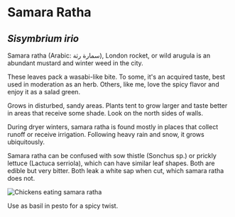 # Samara Ratha

## _Sisymbrium irio_

Samara ratha (Arabic: سمارة رثة), London rocket, or wild arugula is an abundant mustard and winter weed in the city.

These leaves pack a wasabi-like bite. To some, it's an acquired taste, best used in moderation as an herb. Others, like me, love the spicy flavor and enjoy it as a salad green.

Grows in disturbed, sandy areas. Plants tent to grow larger and taste better in areas that receive some shade. Look on the north sides of walls.

During dryer winters, samara ratha is found mostly in places that collect runoff or receive irrigation. Following heavy rain and snow, it grows ubiquitously.

Samara ratha can be confused with sow thistle (Sonchus sp.) or prickly lettuce (Lactuca serriola), which can have similar leaf shapes. Both are edible but very bitter. Both leak a white sap when cut, which samara ratha does not.

![Chickens eating samara ratha](/assets/sisybrium/img/chickens.jpg "Chicks dig samara ratha")

Use as basil in pesto for a spicy twist.
